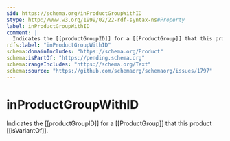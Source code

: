 ```yaml
---
$id: https://schema.org/inProductGroupWithID
$type: http://www.w3.org/1999/02/22-rdf-syntax-ns#Property
label: inProductGroupWithID
comment: |
  Indicates the [[productGroupID]] for a [[ProductGroup]] that this product [[isVariantOf]].
rdfs:label: "inProductGroupWithID"
schema:domainIncludes: "https://schema.org/Product"
schema:isPartOf: "https://pending.schema.org"
schema:rangeIncludes: "https://schema.org/Text"
schema:source: "https://github.com/schemaorg/schemaorg/issues/1797"
---
```


# inProductGroupWithID

Indicates the [[productGroupID]] for a [[ProductGroup]] that this product [[isVariantOf]].

